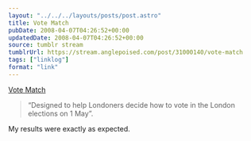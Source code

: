 ```yaml
---
layout: "../../../layouts/posts/post.astro"
title: Vote Match
pubDate: 2008-04-07T04:26:52+00:00
updatedDate: 2008-04-07T04:26:52+00:00
source: tumblr stream
tumblrUrl: https://stream.anglepoised.com/post/31000140/vote-match
tags: ["linklog"]
format: "link"
---
```


[Vote Match][1]

> &ldquo;Designed to help Londoners decide how to vote in the London elections on 1 May&rdquo;.

My results were exactly as expected.

[1]: http://www.votematch.co.uk/
